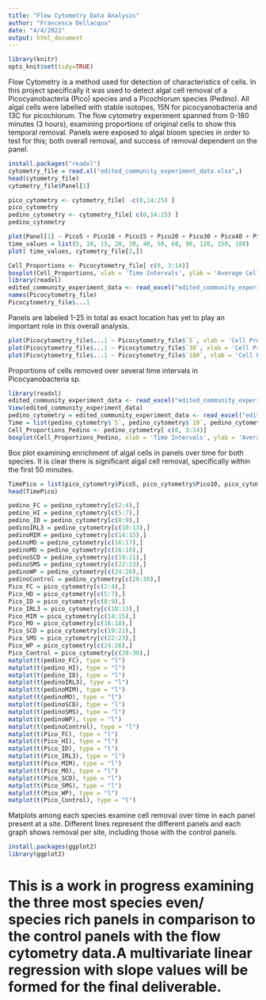 ```yaml
---
title: "Flow Cytometry Data Analysis"
author: "Francesca Dellacqua"
date: "4/4/2022"
output: html_document
---
```


```r
library(knitr)
opts_knit$set(tidy=TRUE)
```

Flow Cytometry is a method used for detection of characteristics of cells. In this project specifically it was used to detect algal cell removal of a Picocyanobacteria (Pico) species and a Picochlorum species (Pedino). All algal cells were labelled with stable isotopes, 15N for picocyanobacteria and 13C for picochlorum. The flow cytometry experiment spanned from 0-180 minutes (3 hours), examining proportions of original cells to show this temporal removal. Panels were exposed to algal bloom species in order to test for this; both overall removal, and success of removal dependent on the panel. 

```r
install.packages("readxl")
cytometry_file = read.xl("edited_community_experiment_data.xlsx",)
head(cytometry_file)
cytometry_file$Panel[1]

pico_cytometry <- cytometry_file[ -c(0,14:25) ]
pico_cytometry
pedino_cytometry <- cytometry_file[ c(0,14:25) ]
pedino_cytometry

plot(Panel[1] ~ Pico5 + Pico10 + Pico15 + Pico20 + Pico30 + Pico40 + Pico50 + Pico60 + Pico90 + Pico120 + Pico150 + Pico180, data = cytometry_file)
time_values = list(5, 10, 15, 20, 30, 40, 50, 60, 90, 120, 150, 180)
plot( time_values, cytometry_file[2,])

Cell_Proportions <- Picocytometry_file[ c(0, 3:14)]
boxplot(Cell_Proportions, xlab = 'Time Intervals', ylab = 'Average Cell Counts')
library(readxl)
edited_community_experiment_data <- read_excel("edited_community_experiment_data.xlsx", sheet = "Pico Cell Removal Flow CYTO")
names(Picocytometry_file)
Picocytometry_file$...1
```

Panels are labeled 1-25 in total as exact location has yet to play an important role in this overall analysis. 


```r
plot(Picocytometry_file$...1 ~ Picocytometry_file$`5`, xlab = 'Cell Proportions 5 Minutes', ylab = 'Panels')
plot(Picocytometry_file$...1 ~ Picocytometry_file$`30`, xlab = 'Cell Proportions 30 Minutes', ylab = 'Panels')
plot(Picocytometry_file$...1 ~ Picocytometry_file$`180`, xlab = 'Cell Proportions 180 Minutes', ylab = 'Panels')
```
Proportions of cells removed over several time intervals in Picocyanobacteria sp. 


```r
library(readxl)
edited_community_experiment_data <- read_excel("edited_community_experiment_data.xlsx", sheet = "Pedino Cell Removal Flow CYTO")
View(edited_community_experiment_data)  
pedino_cytometry = edited_community_experiment_data <- read_excel("edited_community_experiment_data.xlsx", sheet = "Pedino Cell Removal Flow CYTO")
Time = list(pedino_cytometry$`5`, pedino_cytometry$`10`, pedino_cytometry$`15`, pedino_cytometry$`20`, pedino_cytometry$`30`, pedino_cytometry$`40`, pedino_cytometry$`50`, pedino_cytometry$`60`, pedino_cytometry$`90`, pedino_cytometry$`120`, pedino_cytometry$`150`, pedino_cytometry$`180`)
Cell_Proportions_Pedino <- pedino_cytometry[ c(0, 3:14)]
boxplot(Cell_Proportions_Pedino, xlab = 'Time Intervals', ylab = 'Average Cell Counts')
```
Box plot examining enrichment of algal cells in panels over time for both species. It is clear there is significant algal cell removal, specifically within the first 50 minutes. 


```r
TimePico = list(pico_cytometry$Pico5, pico_cytometry$Pico10, pico_cytometry$Pico15, pico_cytometry$Pico20, pico_cytometry$Pico30, pico_cytometry$Pico40, pico_cytometry$Pico50, pico_cytometry$Pico60, pico_cytometry$Pico90, pico_cytometry$Pico120, pico_cytometry$Pico150, pico_cytometry$Pico180)
head(TimePico)
```

```r
pedino_FC = pedino_cytometry[c(2:4),]
pedino_HI = pedino_cytometry[c(5:7),]
pedino_ID = pedino_cytometry[c(8:9),]
pedinoIRL3 = pedino_cytometry[c(10:13),]
pedinoMIM = pedino_cytometry[c(14:15),]
pedinoMO = pedino_cytometry[c(16:17),]
pedinoMO = pedino_cytometry[c(16:18),]
pedinoSCD = pedino_cytometry[c(19:21),]
pedinoSMS = pedino_cytometry[c(22:23),]
pedinoWP = pedino_cytometry[c(24:26),]
pedinoControl = pedino_cytometry[c(28:30),]
Pico_FC = pico_cytometry[c(2:4),]
Pico_HD = pico_cytometry[c(5:7),]
Pico_ID = pico_cytometry[c(8:9),]
Pico_IRL3 = pico_cytometry[c(10:13),]
Pico_MIM = pico_cytometry[c(14:15),]
Pico_MO = pico_cytometry[c(16:18),]
Pico_SCD = pico_cytometry[c(19:21),]
Pico_SMS = pico_cytometry[c(22:23),]
Pico_WP = pico_cytometry[c(24:26),]
Pico_Control = pico_cytometry[c(28:30),]
matplot(t(pedino_FC), type = "l")
matplot(t(pedino_HI), type = "l")
matplot(t(pedino_ID), type = "l")
matplot(t(pedinoIRL3), type = "l")
matplot(t(pedinoMIM), type = "l")
matplot(t(pedinoMO), type = "l")
matplot(t(pedinoSCD), type = "l")
matplot(t(pedinoSMS), type = "l")
matplot(t(pedinoWP), type = "l")
matplot(t(pedinoControl), type = "l")
matplot(t(Pico_FC), type = "l")
matplot(t(Pico_HI), type = "l")
matplot(t(Pico_ID), type = "l")
matplot(t(Pico_IRL3), type = "l")
matplot(t(Pico_MIM), type = "l")
matplot(t(Pico_MO), type = "l")
matplot(t(Pico_SCD), type = "l")
matplot(t(Pico_SMS), type = "l")
matplot(t(Pico_WP), type = "l")
matplot(t(Pico_Control), type = "l")
```

Matplots among each species examine cell removal over time in each panel present at a site. Different lines represent the different panels and each graph shows removal per site, including those with the control panels. 

```r
install.packages(ggplot2)
library(ggplot2)
```
# This is a work in progress examining the three most species even/ species rich panels in comparison to the control panels with the flow cytometry data.A multivariate linear regression with slope values will be formed for the final deliverable. 


